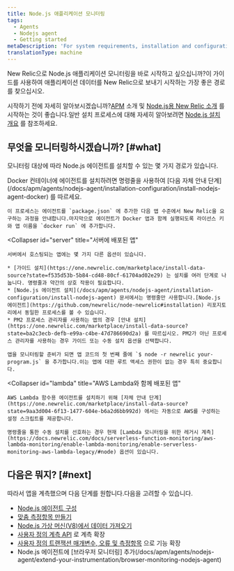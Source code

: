 ```yaml
---
title: Node.js 애플리케이션 모니터링
tags:
  - Agents
  - Nodejs agent
  - Getting started
metaDescription: 'For system requirements, installation and configuration procedures, and troubleshooting tips for New Relic''s Node.js agent, start here.'
translationType: machine
---
```


New Relic으로 Node.js 애플리케이션 모니터링을 바로 시작하고 싶으십니까?이 가이드를 사용하여 애플리케이션 데이터를 New Relic으로 보내기 시작하는 가장 좋은 경로를 찾으십시오.

시작하기 전에 자세히 알아보시겠습니까?[APM](/docs/apm/new-relic-apm/getting-started/introduction-apm) 소개 및 [Node.js용 New Relic 소개](/docs/apm/agents/nodejs-agent/getting-started/introduction-new-relic-nodejs) 를 시작하는 것이 좋습니다.일반 설치 프로세스에 대해 자세히 알아보려면 [Node.js 설치 개요](/docs/apm/agents/nodejs-agent/installation-configuration/install-nodejs-agent) 를 참조하세요.

## 무엇을 모니터링하시겠습니까? [#what]

모니터링 대상에 따라 Node.js 에이전트를 설치할 수 있는 몇 가지 경로가 있습니다.

<CollapserGroup>
  <Collapser
    id="docker"
    title="Docker 컨테이너에 배포된 앱"
  >
    Docker 컨테이너에 에이전트를 설치하려면 명령줄을 사용하여 [다음 자체 안내 단계](/docs/apm/agents/nodejs-agent/installation-configuration/install-nodejs-agent-docker) 를 따르세요.

    이 프로세스는 에이전트를 `package.json` 에 추가한 다음 앱 수준에서 New Relic을 요구하는 과정을 안내합니다.마지막으로 에이전트가 Docker 앱과 함께 실행되도록 라이선스 키와 앱 이름을 `docker run` 에 추가합니다.
  </Collapser>

  <Collapser
    id="server"
    title="서버에 배포된 앱"
  >
    서버에서 호스팅되는 앱에는 몇 가지 다른 옵션이 있습니다.

    * [가이드 설치](https://one.newrelic.com/marketplace/install-data-source?state=f535d53b-5b84-cd48-80cf-61704ad02e29) 는 설치를 여러 단계로 나눕니다. 명령줄과 약간의 상호 작용이 필요합니다.
    * [Node.js 에이전트 설치](/docs/apm/agents/nodejs-agent/installation-configuration/install-nodejs-agent) 문서에서는 명령줄만 사용합니다.[Node.js 에이전트](https://github.com/newrelic/node-newrelic#installation) 리포지토리에서 동일한 프로세스를 볼 수 있습니다.
    * PM2 프로세스 관리자를 사용하는 앱의 경우 [안내 설치](https://one.newrelic.com/marketplace/install-data-source?state=ba2c3ecb-defb-e99a-c4be-47d786690d2a) 를 따르십시오. PM2가 아닌 프로세스 관리자를 사용하는 경우 가이드 또는 수동 설치 옵션을 선택합니다.

    앱을 모니터링할 준비가 되면 앱 코드의 첫 번째 줄에 `$ node -r newrelic your-program.js` 을 추가합니다.이는 앱에 대한 루트 액세스 권한이 없는 경우 특히 중요합니다.
  </Collapser>

  <Collapser
    id="lambda"
    title="AWS Lambda와 함께 배포된 앱"
  >
    AWS Lambda 함수용 에이전트를 설치하기 위해 [자체 안내 단계](https://one.newrelic.com/marketplace/install-data-source?state=9aa3d004-6f13-1477-604e-b6a2d6bb992d) 에서는 자동으로 AWS를 구성하는 설정 스크립트를 제공합니다.

    명령줄을 통한 수동 설치를 선호하는 경우 현재 [Lambda 모니터링을 위한 레거시 계측](https://docs.newrelic.com/docs/serverless-function-monitoring/aws-lambda-monitoring/enable-lambda-monitoring/enable-serverless-monitoring-aws-lambda-legacy/#node) 옵션이 있습니다.
  </Collapser>
</CollapserGroup>

## 다음은 뭐지? [#next]

따라서 앱을 계측했으며 다음 단계를 원합니다.다음을 고려할 수 있습니다.

* [Node.js 에이전트 구성](/docs/apm/agents/nodejs-agent/installation-configuration/nodejs-agent-configuration)
* [맞춤 측정항목 만들기](/docs/apm/agents/nodejs-agent/extend-your-instrumentation/nodejs-custom-metrics)
* [Node.js 가상 머신(V8)에서 데이터 가져오기](/docs/apm/agents/nodejs-agent/extend-your-instrumentation/nodejs-vm-measurements)
* [사용자 정의 계측 API](/docs/apm/agents/nodejs-agent/extend-your-instrumentation/nodejs-custom-instrumentation) 로 계측 확장
* [사용자 정의 트랜잭션 매개변수, 오류 및 측정항목](/docs/apm/agents/nodejs-agent/api-guides/guide-using-nodejs-agent-api) 으로 기능 확장
* Node.js 에이전트에 \[브라우저 모니터링] 추가(/docs/apm/agents/nodejs-agent/extend-your-instrumentation/browser-monitoring-nodejs-agent)